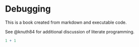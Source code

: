 # Debugging

This is a book created from markdown and executable code.

See @knuth84 for additional discussion of literate programming.

```r
1 + 1
```
